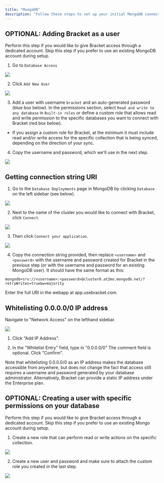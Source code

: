 ```yaml
---
title: "MongoDB"
description: "Follow these steps to set up your initial MongoDB connection with Bracket"
---
```


## OPTIONAL: Adding Bracket as a user
<Note>Perform this step if you would like to give Bracket access through a dedicated account. Skip this step if you prefer to use an existing MongoDB account during setup.</Note>

1. Go to `Database Access`

<Example>
  <img class="rounded-md h-32" src="/img/mongodb-1.png" />
</Example>

2. Click `Add New User`

<Example>
  <img class="rounded-md w-full" src="/img/mongodb-2.png" />
</Example>

3. Add a user with username `bracket` and an auto-generated password (blue box below). In the permissions section, select `Read and write to any database` in `Built-in roles` or define a custom role that allows read and write permission to the specific databases you want to connect with Bracket (red box below).
  - If you assign a custom role for Bracket, at the minimum it must include read and/or write access for the specific collection that is being synced, depending on the direction of your sync.
4. Copy the username and password, which we'll use in the next step.

<Example>
  <img class="rounded-md w-full" src="/img/mongodb-3.png" />
</Example>

## Getting connection string URI

1. Go to the `Database Deployments` page in MongoDB by clicking `Database` on the left sidebar (see below).

<Example>
  <img class="rounded-md h-32" src="/img/mongodb-6.png" />
</Example>

2. Next to the name of the cluster you would like to connect with Bracket, click `Connect`.

<Example>
  <img class="rounded-md w-full" src="/img/mongodb-7.png" />
</Example>

3. Then click `Connect your application`.

<Example>
  <img class="rounded-md w-full" src="/img/mongodb-8.png" />
</Example>

4. Copy the connection string provided, then replace `<username>` and `<password>` with the username and password created for Bracket in the previous step (or with the username and password for an existing MongoDB user). It should have the same format as this:

```shell MongoDB Connection URI
mongodb+srv://<username>:<password>@cluster0.at2mo.mongodb.net/?retryWrites=true&w=majority
```

Enter the full URI in the webapp at app.usebracket.com.

## Whitelisting 0.0.0.0/0 IP address

Navigate to "Network Access" on the lefthand sidebar.

<Example>
  <img class="rounded-md h-32" src="/img/mongodb-9.png" />
</Example>

1. Click "Add IP Address".

2. In the "Whitelist Entry" field, type in "0.0.0.0/0" The comment field is optional. Click "Confirm".

<Info>
  Note that whitelisting 0.0.0.0/0 as an IP address makes the database
  accessible from anywhere, but does not change the fact that access still
  requires a username and password generated by your database administrator.
  Alternatively, Bracket can provide a static IP address under the Enterprise plan.
</Info>

## OPTIONAL: Creating a user with specific permissions on your database
<Note>Perform this step if you would like to give Bracket access through a dedicated account.
  Skip this step if you prefer to use an existing Mongo account during setup.</Note>

1. Create a new role that can perform read or write actions on the specific collection.

<Example>
  <img class="rounded-md h-32" src="/img/mongodb-11.png" />
</Example>


2. Create a new user and password and make sure to attach the custom role you created in the
last step.

<Example>
  <img class="rounded-md h-32" src="/img/mongodb-12.png" />
</Example>
